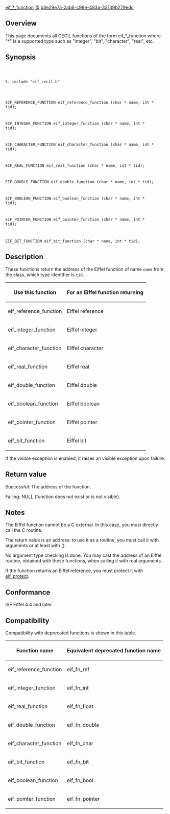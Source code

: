 [[Property:title|eif_*_function]]
[[Property:weight|15]]
[[Property:uuid|b3e29e7a-2ab6-c98e-483a-33139b279edc]]
==Overview==

This page documents all CECIL functions of the form eif_*_function where "*" is a supported type such as "integer", "bit", "character", "real", etc.

==Synopsis==
<code lang="text">
#include "eif_cecil.h"

EIF_REFERENCE_FUNCTION eif_reference_function (char * name, int * tid);

EIF_INTEGER_FUNCTION eif_integer_function (char * name, int * tid);

EIF_CHARACTER_FUNCTION eif_character_function (char * name, int * tid);

EIF_REAL_FUNCTION eif_real_function (char * name, int * tid);

EIF_DOUBLE_FUNCTION eif_double_function (char * name, int * tid);

EIF_BOOLEAN_FUNCTION eif_boolean_function (char * name, int * tid);

EIF_POINTER_FUNCTION eif_pointer_function (char * name, int * tid);

EIF_BIT_FUNCTION eif_bit_function (char * name, int * tid);
</code>

==Description==

These functions return the address of the Eiffel function of name <code lang="text">name</code> from the class, which type identifier is <code lang="text">tid</code>.

{| border="1"
! Use this function !! For an Eiffel function returning 
|-
| eif_reference_function
| Eiffel reference
|-
| eif_integer_function
| Eiffel integer
|-
| eif_character_function
| Eiffel character
|-
| eif_real_function
| Eiffel real
|-
| eif_double_function
| Eiffel double
|-
| eif_boolean_function
| Eiffel boolean
|-
| eif_pointer_function
| Eiffel pointer
|-
| eif_bit_function
| Eiffel bit
|}


If the visible exception is enabled, it raises an visible exception upon failure. 

==Return value==

Successful: The address of the function.

Failing: NULL (function does not exist or is not visible). 

==Notes==

The Eiffel function cannot be a C external. In this case, you must directly call the C routine.

The return value is an address: to use it as a routine, you must call it with arguments or at least with (). 

No argument type checking is done. You may cast the address of an Eiffel routine, obtained with these functions, when calling it with real arguments. 

If the function returns an Eiffel reference, you must protect it with [[eif_protect]]. 

==Conformance==
ISE Eiffel 4.4 and later. 

==Compatibility==

Compatibility with deprecated functions is shown in this table.


{| border="1"
! Function name !! Equivalent deprecated function name
|-
| eif_reference_function
| eif_fn_ref
|-
| eif_integer_function
| eif_fn_int
|-
| eif_real_function
| eif_fn_float
|-
| eif_double_function
| eif_fn_double
|-
| eif_character_function
| eif_fn_char
|-
| eif_bit_function
| eif_fn_bit
|-
| eif_boolean_function
| eif_fn_bool
|-
| eif_pointer_function
| eif_fn_pointer
|}


{{SeeAlso| <br/>
[[eif_type_id]]<br/>
[[eif_protect]]<br/>
[[eif_procedure]] }} 




